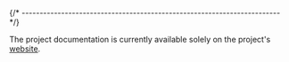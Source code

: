 {/* ------------------------------------------------------------------------ */}

The project documentation is currently available solely on
the project's [website]({{packageHomepage}}).
